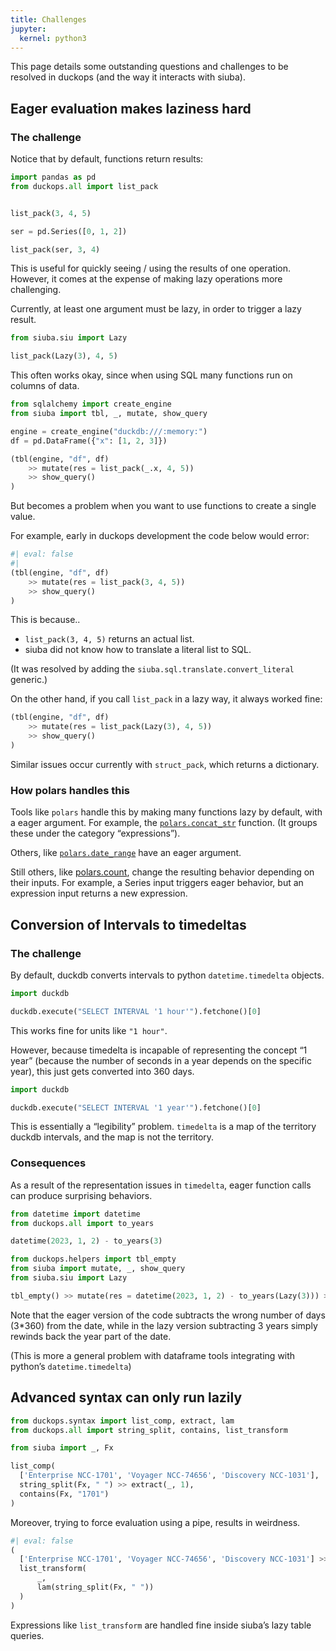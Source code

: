 ```yaml
---
title: Challenges
jupyter:
  kernel: python3
---
```


This page details some outstanding questions and challenges to be resolved in duckops (and the way it interacts with siuba).


## Eager evaluation makes laziness hard

### The challenge

Notice that by default, functions return results:

```python
import pandas as pd
from duckops.all import list_pack


list_pack(3, 4, 5)
```

```python
ser = pd.Series([0, 1, 2])

list_pack(ser, 3, 4)
```

This is useful for quickly seeing / using the results of one operation. However, it comes at the expense of making lazy operations more challenging.

Currently, at least one argument must be lazy, in order to trigger a lazy result.

```python
from siuba.siu import Lazy

list_pack(Lazy(3), 4, 5)
```


This often works okay, since when using SQL many functions run on columns of data.

```python
from sqlalchemy import create_engine
from siuba import tbl, _, mutate, show_query

engine = create_engine("duckdb:///:memory:")
df = pd.DataFrame({"x": [1, 2, 3]})

(tbl(engine, "df", df)
    >> mutate(res = list_pack(_.x, 4, 5))
    >> show_query()
)
```


But becomes a problem when you want to use functions to create a single value.

For example, early in duckops development the code below would error:

```python
#| eval: false
#|
(tbl(engine, "df", df)
    >> mutate(res = list_pack(3, 4, 5))
    >> show_query()
)
```

This is because..

* `list_pack(3, 4, 5)` returns an actual list.
* siuba did not know how to translate a literal list to SQL.

(It was resolved by adding the `siuba.sql.translate.convert_literal` generic.)

On the other hand, if you call `list_pack` in a lazy way, it always worked fine:

```python
(tbl(engine, "df", df)
    >> mutate(res = list_pack(Lazy(3), 4, 5))
    >> show_query()
)
```

Similar issues occur currently with `struct_pack`, which returns a dictionary.


### How polars handles this

Tools like `polars` handle this by making many functions lazy by default, with a eager argument. For example, the [`polars.concat_str`](https://pola-rs.github.io/polars/py-polars/html/reference/expressions/api/polars.concat_str.html#polars-concat-str) function. (It groups these under the category "expressions").

Others, like [`polars.date_range`](https://pola-rs.github.io/polars/py-polars/html/reference/expressions/api/polars.date_range.html) have an eager argument.

Still others, like [polars.count](https://pola-rs.github.io/polars/py-polars/html/reference/expressions/api/polars.count.html), change the resulting behavior depending on their inputs. For example, a Series input triggers eager behavior, but an expression input returns a new expression.


## Conversion of Intervals to timedeltas

### The challenge

By default, duckdb converts intervals to python `datetime.timedelta` objects.

```python
import duckdb

duckdb.execute("SELECT INTERVAL '1 hour'").fetchone()[0]
```

This works fine for units like `"1 hour"`.

However, because timedelta is incapable of representing the concept "1 year" (because the number of seconds in a year depends on the specific year), this just gets converted into 360 days.

```python
import duckdb

duckdb.execute("SELECT INTERVAL '1 year'").fetchone()[0]
```

This is essentially a "legibility" problem. `timedelta` is a map of the territory duckdb intervals, and the map is not the territory.

### Consequences

As a result of the representation issues in `timedelta`, eager function calls can produce surprising behaviors.

```python
from datetime import datetime
from duckops.all import to_years

datetime(2023, 1, 2) - to_years(3)
```

```python
from duckops.helpers import tbl_empty
from siuba import mutate, _, show_query
from siuba.siu import Lazy

tbl_empty() >> mutate(res = datetime(2023, 1, 2) - to_years(Lazy(3))) >> show_query()
```

Note that the eager version of the code subtracts the wrong number of days (3*360) from the date, while in the lazy version subtracting 3 years simply rewinds back the year part of the date.

(This is more a general problem with dataframe tools integrating with python's `datetime.timedelta`)


## Advanced syntax can only run lazily

```python
from duckops.syntax import list_comp, extract, lam
from duckops.all import string_split, contains, list_transform

from siuba import _, Fx

list_comp(
  ['Enterprise NCC-1701', 'Voyager NCC-74656', 'Discovery NCC-1031'],
  string_split(Fx, " ") >> extract(_, 1),
  contains(Fx, "1701")
)
```


Moreover, trying to force evaluation using a pipe, results in weirdness.

```python
#| eval: false
(
  ['Enterprise NCC-1701', 'Voyager NCC-74656', 'Discovery NCC-1031'] >>
  list_transform(
      _,
      lam(string_split(Fx, " "))
  )
)
```

Expressions like `list_transform` are handled fine inside siuba's lazy table queries.
